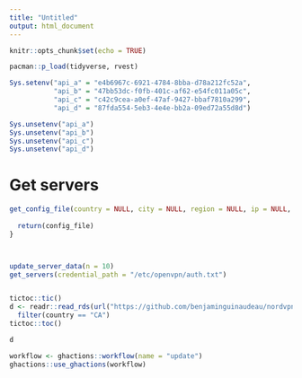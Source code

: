 ```yaml
---
title: "Untitled"
output: html_document
---
```


```r
knitr::opts_chunk$set(echo = TRUE)
```


```r
pacman::p_load(tidyverse, rvest)
```

```r
Sys.setenv("api_a" = "e4b6967c-6921-4784-8bba-d78a212fc52a", 
           "api_b" = "47bb53dc-f0fb-401c-af62-e54fc011a05c", 
           "api_c" = "c42c9cea-a0ef-47af-9427-bbaf7810a299", 
           "api_d" = "87fda554-5eb3-4e4e-bb2a-09ed72a55d8d")

Sys.unsetenv("api_a") 
Sys.unsetenv("api_b") 
Sys.unsetenv("api_c")
Sys.unsetenv("api_d")
```

# Get servers

```r

get_config_file(country = NULL, city = NULL, region = NULL, ip = NULL, credential_path <- "/etc/openvpn/auth.txt"){
  
  return(config_file)
}



update_server_data(n = 10)
get_servers(credential_path = "/etc/openvpn/auth.txt")


tictoc::tic()
d <- readr::read_rds(url("https://github.com/benjaminguinaudeau/nordvpn/blob/master/data/servers.rds?raw=true")) %>%
  filter(country == "CA")
tictoc::toc()

d
```

```r
workflow <- ghactions::workflow(name = "update")
ghactions::use_ghactions(workflow)

```

